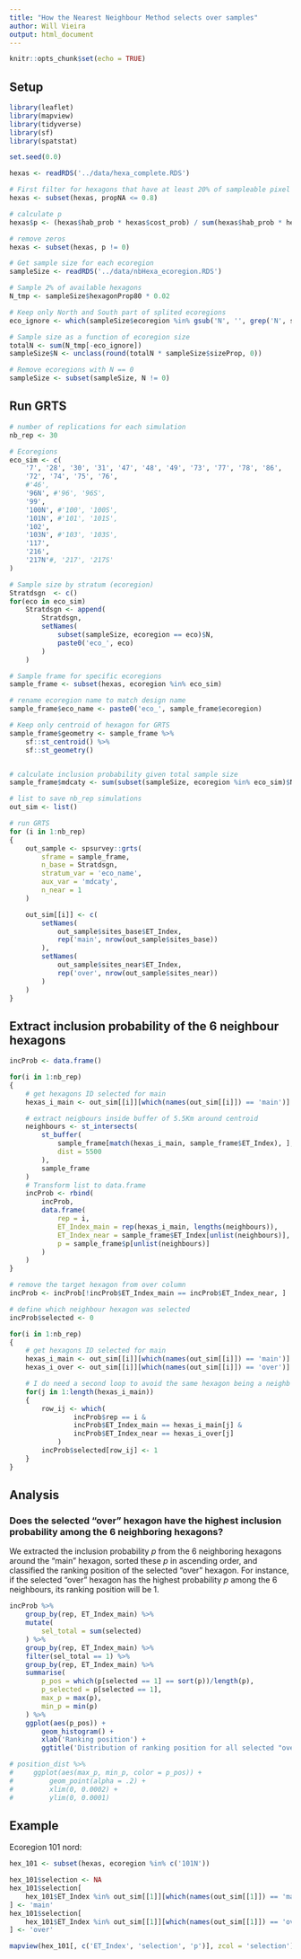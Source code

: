```yaml
---
title: "How the Nearest Neighbour Method selects over samples"
author: Will Vieira
output: html_document
---
```


```r
knitr::opts_chunk$set(echo = TRUE)

```

## Setup

```r
library(leaflet)
library(mapview)
library(tidyverse)
library(sf)
library(spatstat)

set.seed(0.0)

hexas <- readRDS('../data/hexa_complete.RDS')

# First filter for hexagons that have at least 20% of sampleable pixel habitats (non NAs)
hexas <- subset(hexas, propNA <= 0.8)

# calculate p
hexas$p <- (hexas$hab_prob * hexas$cost_prob) / sum(hexas$hab_prob * hexas$cost_prob)

# remove zeros
hexas <- subset(hexas, p != 0)

```



```r
# Get sample size for each ecoregion
sampleSize <- readRDS('../data/nbHexa_ecoregion.RDS')

# Sample 2% of available hexagons
N_tmp <- sampleSize$hexagonProp80 * 0.02

# Keep only North and South part of splited ecoregions
eco_ignore <- which(sampleSize$ecoregion %in% gsub('N', '', grep('N', sampleSize$ecoregion, value = TRUE)))

# Sample size as a function of ecoregion size
totalN <- sum(N_tmp[-eco_ignore])
sampleSize$N <- unclass(round(totalN * sampleSize$sizeProp, 0))

# Remove ecoregions with N == 0
sampleSize <- subset(sampleSize, N != 0)
```


## Run GRTS

```r
# number of replications for each simulation
nb_rep <- 30

# Ecoregions
eco_sim <- c(
    '7', '28', '30', '31', '47', '48', '49', '73', '77', '78', '86',
    '72', '74', '75', '76',
    #'46',
    '96N', #'96', '96S',
    '99',
    '100N', #'100', '100S',
    '101N', #'101', '101S',
    '102',
    '103N', #'103', '103S',
    '117',
    '216',
    '217N'#, '217', '217S'
)
```


```r
# Sample size by stratum (ecoregion)
Stratdsgn  <- c()
for(eco in eco_sim)
    Stratdsgn <- append(
        Stratdsgn,
        setNames(
            subset(sampleSize, ecoregion == eco)$N,
            paste0('eco_', eco)
        )
    )

# Sample frame for specific ecoregions
sample_frame <- subset(hexas, ecoregion %in% eco_sim)

# rename ecoregion name to match design name
sample_frame$eco_name <- paste0('eco_', sample_frame$ecoregion)

# Keep only centroid of hexagon for GRTS
sample_frame$geometry <- sample_frame %>%
    sf::st_centroid() %>%
    sf::st_geometry()


# calculate inclusion probability given total sample size
sample_frame$mdcaty <- sum(subset(sampleSize, ecoregion %in% eco_sim)$N) * sample_frame$p/sum(sample_frame$p)
```


```r
# list to save nb_rep simulations   
out_sim <- list()

# run GRTS
for (i in 1:nb_rep)
{
    out_sample <- spsurvey::grts(
        sframe = sample_frame,
        n_base = Stratdsgn,
        stratum_var = 'eco_name',
        aux_var = 'mdcaty',
        n_near = 1
    )

    out_sim[[i]] <- c(
        setNames(
            out_sample$sites_base$ET_Index,
            rep('main', nrow(out_sample$sites_base))
        ),
        setNames(
            out_sample$sites_near$ET_Index,
            rep('over', nrow(out_sample$sites_near))
        )
    )
}
```


## Extract inclusion probability of the 6 neighbour hexagons

```r
incProb <- data.frame()

for(i in 1:nb_rep)
{
    # get hexagons ID selected for main
    hexas_i_main <- out_sim[[i]][which(names(out_sim[[i]]) == 'main')]

    # extract neigbours inside buffer of 5.5Km around centroid
    neighbours <- st_intersects(
        st_buffer(
            sample_frame[match(hexas_i_main, sample_frame$ET_Index), ],
            dist = 5500
        ),
        sample_frame
    )
    # Transform list to data.frame
    incProb <- rbind(
        incProb,
        data.frame(
            rep = i,
            ET_Index_main = rep(hexas_i_main, lengths(neighbours)),
            ET_Index_near = sample_frame$ET_Index[unlist(neighbours)],
            p = sample_frame$p[unlist(neighbours)]
        )
    )
}

# remove the target hexagon from over column
incProb <- incProb[!incProb$ET_Index_main == incProb$ET_Index_near, ]

# define which neighbour hexagon was selected
incProb$selected <- 0

for(i in 1:nb_rep)
{
    # get hexagons ID selected for main
    hexas_i_main <- out_sim[[i]][which(names(out_sim[[i]]) == 'main')]
    hexas_i_over <- out_sim[[i]][which(names(out_sim[[i]]) == 'over')]

    # I do need a second loop to avoid the same hexagon being a neighb twice     
    for(j in 1:length(hexas_i_main))
    {
        row_ij <- which(
                incProb$rep == i &
                incProb$ET_Index_main == hexas_i_main[j] &
                incProb$ET_Index_near == hexas_i_over[j]
            )
        incProb$selected[row_ij] <- 1
    }
}
```


## Analysis

### Does the selected "over" hexagon have the highest inclusion probability among the 6 neighboring hexagons? 

We extracted the inclusion probability $p$ from the 6 neighboring hexagons around the "main" hexagon, sorted these $p$ in ascending order, and classified the ranking position of the selected "over" hexagon. For instance, if the selected "over" hexagon has the highest probability $p$ among the 6 neighbours, its ranking position will be 1.

```r
incProb %>%
    group_by(rep, ET_Index_main) %>%
    mutate(
        sel_total = sum(selected)
    ) %>%
    group_by(rep, ET_Index_main) %>%
    filter(sel_total == 1) %>%
    group_by(rep, ET_Index_main) %>%
    summarise(
        p_pos = which(p[selected == 1] == sort(p))/length(p),
        p_selected = p[selected == 1],
        max_p = max(p),
        min_p = min(p)
    ) %>%
    ggplot(aes(p_pos)) +
        geom_histogram() +
        xlab('Ranking position') +
        ggtitle('Distribution of ranking position for all selected "over" hexagons', subtitle = paste0('Ecoregions: ', paste0(eco_sim, collapse = ', '), '\n(30 replications)'))
```

```r
# position_dist %>%
#     ggplot(aes(max_p, min_p, color = p_pos)) +
#         geom_point(alpha = .2) +
#         xlim(0, 0.0002) + 
#         ylim(0, 0.0001)
```


## Example

Ecoregion 101 nord:

```r
hex_101 <- subset(hexas, ecoregion %in% c('101N'))

hex_101$selection <- NA
hex_101$selection[
    hex_101$ET_Index %in% out_sim[[1]][which(names(out_sim[[1]]) == 'main')]
] <- 'main'
hex_101$selection[
    hex_101$ET_Index %in% out_sim[[1]][which(names(out_sim[[1]]) == 'over')]
] <- 'over'

mapview(hex_101[, c('ET_Index', 'selection', 'p')], zcol = 'selection')
```
